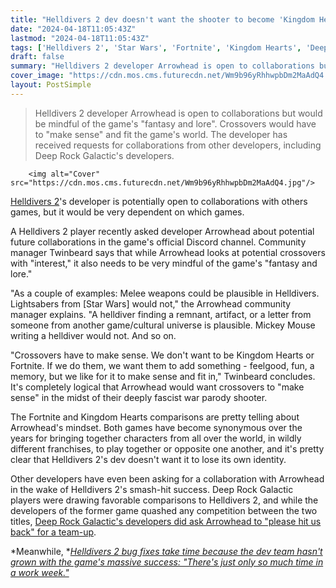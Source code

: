 ```yaml
---
title: "Helldivers 2 dev doesn't want the shooter to become 'Kingdom Hearts or Fortnite,' but is open to crossovers if they 'make sense'"
date: "2024-04-18T11:05:43Z"
lastmod: "2024-04-18T11:05:43Z"
tags: ['Helldivers 2', 'Star Wars', 'Fortnite', 'Kingdom Hearts', 'Deep Rock Galactic']
draft: false
summary: "Helldivers 2 developer Arrowhead is open to collaborations but would be mindful of the game's 'fantasy and lore'. Crossovers would have to 'make sense' and fit the game's world. The developer has received requests for collaborations from other developers, including Deep Rock Galactic's developers."
cover_image: "https://cdn.mos.cms.futurecdn.net/Wm9b96yRhhwpbDm2MaAdQ4.jpg" 
layout: PostSimple
---
```

> Helldivers 2 developer Arrowhead is open to collaborations but would be mindful of the game's "fantasy and lore". Crossovers would have to "make sense" and fit the game's world. The developer has received requests for collaborations from other developers, including Deep Rock Galactic's developers.


        <img alt="Cover" src="https://cdn.mos.cms.futurecdn.net/Wm9b96yRhhwpbDm2MaAdQ4.jpg"/>
        
[Helldivers 2](https://www.gamesradar.com/helldivers-2-guide/)'s developer is potentially open to collaborations with others games, but it would be very dependent on which games.

A Helldivers 2 player recently asked developer Arrowhead about potential future collaborations in the game's official Discord channel. Community manager Twinbeard says that while Arrowhead looks at potential crossovers with "interest," it also needs to be very mindful of the game's "fantasy and lore."

"As a couple of examples: Melee weapons could be plausible in Helldivers. Lightsabers from [Star Wars] would not," the Arrowhead community manager explains. "A helldiver finding a remnant, artifact, or a letter from someone from another game/cultural universe is plausible. Mickey Mouse writing a helldiver would not. And so on.

"Crossovers have to make sense. We don't want to be Kingdom Hearts or Fortnite. If we do them, we want them to add something - feelgood, fun, a memory, but we like for it to make sense and fit in," Twinbeard concludes. It's completely logical that Arrowhead would want crossovers to "make sense" in the midst of their deeply fascist war parody shooter.

The Fortnite and Kingdom Hearts comparisons are pretty telling about Arrowhead's mindset. Both games have become synonymous over the years for bringing together characters from all over the world, in wildly different franchises, to play together or opposite one another, and it's pretty clear that Helldivers 2's dev doesn't want it to lose its own identity.

Other developers have even been asking for a collaboration with Arrowhead in the wake of Helldivers 2's smash-hit success. Deep Rock Galactic players were drawing favorable comparisons to Helldivers 2, and while the developers of the former game quashed any competition between the two titles, [Deep Rock Galactic's developers did ask Arrowhead to "please hit us back" for a team-up](https://www.gamesradar.com/as-helldivers-2-gets-deep-rock-galactic-comparisons-devs-crush-any-division-with-dwarven-democracy-and-ask-about-a-co-op-collab-arrowhead-please-hit-us-back/).

*Meanwhile, *[<em>Helldivers 2 bug fixes take time because the dev team hasn't grown with the game's massive success: "There's just only so much time in a work week."</em>](https://www.gamesradar.com/helldivers-2-bug-fixes-take-time-because-the-dev-team-hasnt-grown-with-the-games-massive-success-theres-just-only-so-much-time-in-a-work-week/)
        